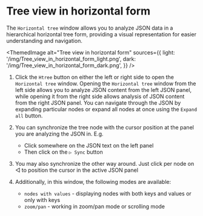 # Tree view in horizontal form

The `Horizontal tree` window allows you to analyze JSON data in a hierarchical horizontal tree form,
providing a visual representation for easier understanding and navigation.


<ThemedImage
  alt="Tree view in horizontal form"
  sources={{
    light: '/img/Tree_view_in_horizontal_form_light.png',
    dark: '/img/Tree_view_in_horizontal_form_dark.png',
  }}
/>

1. Click the `Htree` button on either the left or right side to open the `Horizontal tree` window.
   Opening the `Horizontal tree` window from the left side allows you to analyze JSON content from the left JSON panel,
   while opening it from the right side allows analysis of JSON content from the right JSON panel.
   You can navigate through the JSON by expanding particular nodes or expand all nodes at once using the `Expand all` button.

2. You can synchronize the tree node with the cursor position at the panel you are analyzing the JSON in. E.g.

   - Click somewhere on the JSON text on the left panel
   - Then click on the `▷ Sync` button

3. You may also synchronize the other way around. Just click per node on ◁ to position the cursor in the active JSON panel

4. Additionally, in this window, the following modes are available:
   - `nodes with values` - displaying nodes with both keys and values or only with keys
   - `zoom/pan` - working in zoom/pan mode or scrolling mode
